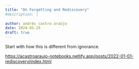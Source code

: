 ```yaml
---
title: "On Forgetting and Rediscovery"
#description: |
  
author: andrés castro araújo
date: 2024-01-25
draft: true
---
```


Start with how this is different from ignorance.

<https://acastroaraujo-notebooks.netlify.app/posts/2022-01-01-rediscovery/index.html>
